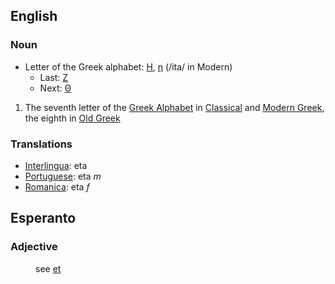 ==English==

===Noun===

*Letter of the Greek alphabet: [[Η]], [[η]] (/ita/ in Modern)
**Last: [[zeta|&#918;]]
**Next: [[theta|&#920;]]

#The seventh letter of the [[en:Greek Alphabet|Greek Alphabet]] in [[en:Classical Greek|Classical]] and [[en:Modern Greek|Modern Greek]], the eighth in [[en:Old Greek|Old Greek]]

===Translations===
*[[Interlingua]]: eta
*[[Portuguese]]: eta ''m''
*[[Romanica]]: eta ''f''

==Esperanto==

===Adjective===
:see [[et#Esperanto|et]]